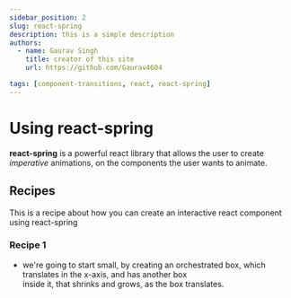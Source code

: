 ```yaml
---
sidebar_position: 2
slug: react-spring
description: this is a simple description
authors:
  - name: Gaurav Singh
    title: creator of this site
    url: https://github.com/Gaurav4604

tags: [component-transitions, react, react-spring]
---
```


# Using react-spring

**react-spring** is a powerful react library that allows the user to create
_imperative_ animations, on the components the user wants to animate.

## Recipes

This is a recipe about how you can create an interactive react component using react-spring <br/>

### Recipe 1

- we're going to start small, by creating an orchestrated box, which translates in the x-axis, and has another box <br/>
  inside it, that shrinks and grows, as the box translates.


<ReactSpringTransition />
